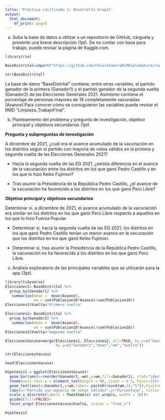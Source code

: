 ```yaml
---
title: 'Práctica calificada 1: Desarrollo Grupal'
output:
  html_document:
    df_print: paged
---
```


a) Suba la base de datos a utilizar a un repositorio de GitHub, cárguela y presente una breve descripción (1pt). De no contar con base para trabajo, puede revisar la página de Kaggle.com.
```r
library(rio)

BaseDistrital=import("https://github.com/ChiaraZamoraM/RDiplomatura/raw/main/BaseDistrital.csv")
```

```r
str(BaseDistrital)
```

La base de datos "BaseDistrital" contiene, entre otras variables, el partido ganador de la primera (Ganador1) y el partido ganador de la segunda vuelta (Ganador2) de las Elecciones Generales 2021. Asimismo contiene el porcentaje de personas mayores de 18 completamente vacunadas (Avance).Para conocer cómo se consiguieron las variables puede revisar el RMD "Limpieza_TrabajoFinal".

b) Planteamiento del problema y pregunta de investigación, objetivo principal y objetivos secundarios (1pt).

**Pregunta y subpreguntas de investigación**

A diciembre de 2021, ¿cuál era el avance acumulado de la vacunación en los distritos según el partido con mayoría de votos válidos en la primera y segunda vuelta de las Elecciones Generales 2021?

* Hacia la segunda vuelta de las EG 2021, ¿existía diferencia en el avance de la vacunación entre los distritos en los que ganó Pedro Castillo y en los que lo hizo Keiko Fujimori?

* Tras asumir la Presidencia de la República Pedro Castillo, ¿el avance de la vacunación ha favorecido a los distritos en los que ganó Perú Libre?

**Objetivo principal y objetivos secundarios**

Determinar si, a diciembre de 2021, el avance acumulado de la vacunación era similar en los distritos en los que ganó Perú Libre respecto a aquellos en los que lo hizo Fuerza Popular.

* Determinar si, hacia la segunda vuelta de las EG 2021, los distritos en los que ganó Pedro Castillo tenían un menor avance en la vacunación que los distritos en los que ganó Keiko Fujimori.

* Determinar si, tras asumir la Presidencia de la República Pedro Castillo, la vacunación no ha favorecido a los distritos en los que ganó Perú Libre.

c) Análisis exploratorio de las principales variables que se utilizarán para la app (3pt).

```r
library(tidyverse)
Elecciones1= BaseDistrital %>%
  group_by(Ganador1) %>% 
   summarise(mean =  mean(Avance), 
             wm = sum(Poblacion18*Avance)/sum(Poblacion18)) 
Elecciones1$Vuelta="Primera vuelta"

Elecciones2= BaseDistrital %>%
  group_by(Ganador2) %>% 
   summarise(mean =  mean(Avance), 
             wm = sum(Poblacion18*Avance)/sum(Poblacion18)) 
Elecciones2$Vuelta="Segunda vuelta"

EleccionesVacuna=merge(Elecciones1, Elecciones2, all=TRUE, by.x=c("Ganador1","mean","wm","Vuelta"),
                       by.y=c("Ganador2","mean","wm","Vuelta"))
```

```r
str(EleccionesVacuna)
```
```r
head(EleccionesVacuna)
```

```r
Hipotesis1 = ggplot(EleccionesVacuna)+
  geom_bar(aes(x=reorder(Ganador1,-wm),y=wm,fill=Ganador1), stat="identity", alpha=0.75) +
  theme(axis.text.x = element_text(angle = 90, vjust = 0.5, hjust=1))+
  geom_text(aes(x=Ganador1,y=wm,label= paste0(round(wm,1),"%")),hjust=0.5, vjust=1.5) +
  labs(x="Partido con mayoría de votos válidos",y="Porcentaje", title="Porcentaje de ciudadanos de 18 a más años completamente vacunados",subtitle = "Según partido con mayoría de votos válidos en la primera y segunda vuelta de las EG 2021 en el \ndistrito de domicilio") +
  scale_x_discrete(labels = function(x) str_wrap(x, width = 20))+
  guides(fill=FALSE)+
  facet_wrap(~EleccionesVacuna$Vuelta, scales = "free_x")
```
```r
Hipotesis1
```

